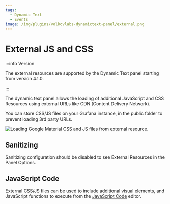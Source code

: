 ```yaml
---
tags:
  - Dynamic Text
  - Events
image: /img/plugins/volkovlabs-dynamictext-panel/external.png
---
```



# External JS and CSS

:::info Version

The external resources are supported by the Dynamic Text panel starting from version 4.1.0.

:::

The dynamic text panel allows the loading of additional JavaScript and CSS Resources using external URLs like CDN (Content Delivery Network).

You can store CSS/JS files on your Grafana instance, in the public folder to prevent loading 3rd party URLs.

<Image
  title="Loading Google Material CSS and JS files from external resource."
  src="/img/plugins/volkovlabs-dynamictext-panel/external.png"
  lazy={false}
/>

## Sanitizing

Sanitizing configuration should be disabled to see External Resources in the Panel Options.

## JavaScript Code

External CSS/JS files can be used to include additional visual elements, and JavaScript functions to execute from the [JavaScript Code](/plugins/volkovlabs-dynamictext-panel/code) editor.
